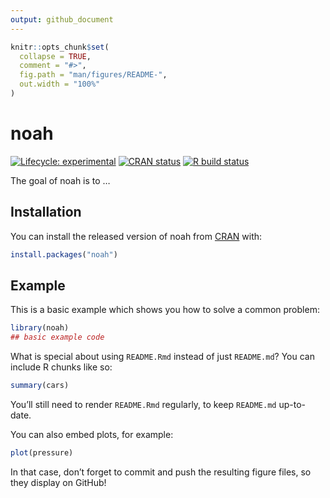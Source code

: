 ```yaml
---
output: github_document
---
```


<!-- README.md is generated from README.Rmd. Please edit that file -->

```r
knitr::opts_chunk$set(
  collapse = TRUE,
  comment = "#>",
  fig.path = "man/figures/README-",
  out.width = "100%"
)
```

# noah

<!-- badges: start -->
[![Lifecycle: experimental](https://img.shields.io/badge/lifecycle-experimental-orange.svg)](https://www.tidyverse.org/lifecycle/#experimental)
[![CRAN status](https://www.r-pkg.org/badges/version/noah)](https://CRAN.R-project.org/package=noah)
[![R build status](https://github.com/Teebusch/noah/workflows/R-CMD-check/badge.svg)](https://github.com/Teebusch/noah/actions)
<!-- badges: end -->

The goal of noah is to ...

## Installation

You can install the released version of noah from [CRAN](https://CRAN.R-project.org) with:

``` r
install.packages("noah")
```

## Example

This is a basic example which shows you how to solve a common problem:

```r
library(noah)
## basic example code
```

What is special about using `README.Rmd` instead of just `README.md`? You can include R chunks like so:

```r
summary(cars)
```

You'll still need to render `README.Rmd` regularly, to keep `README.md` up-to-date.

You can also embed plots, for example:

```r
plot(pressure)
```

In that case, don't forget to commit and push the resulting figure files, so they display on GitHub!
